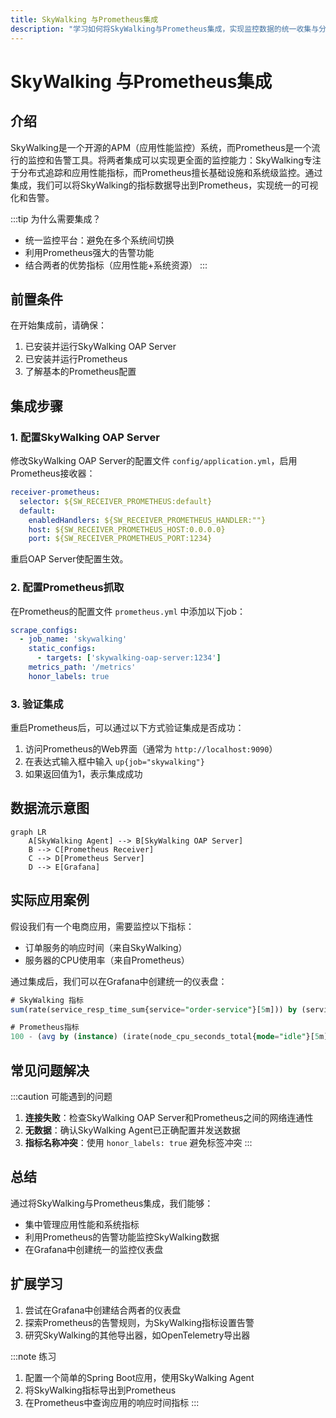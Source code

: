 ```yaml
---
title: SkyWalking 与Prometheus集成
description: "学习如何将SkyWalking与Prometheus集成，实现监控数据的统一收集与分析。"
---
```


# SkyWalking 与Prometheus集成

## 介绍

SkyWalking是一个开源的APM（应用性能监控）系统，而Prometheus是一个流行的监控和告警工具。将两者集成可以实现更全面的监控能力：SkyWalking专注于分布式追踪和应用性能指标，而Prometheus擅长基础设施和系统级监控。通过集成，我们可以将SkyWalking的指标数据导出到Prometheus，实现统一的可视化和告警。

:::tip 为什么需要集成？
- 统一监控平台：避免在多个系统间切换
- 利用Prometheus强大的告警功能
- 结合两者的优势指标（应用性能+系统资源）
:::

## 前置条件

在开始集成前，请确保：
1. 已安装并运行SkyWalking OAP Server
2. 已安装并运行Prometheus
3. 了解基本的Prometheus配置

## 集成步骤

### 1. 配置SkyWalking OAP Server

修改SkyWalking OAP Server的配置文件 `config/application.yml`，启用Prometheus接收器：

```yaml
receiver-prometheus:
  selector: ${SW_RECEIVER_PROMETHEUS:default}
  default:
    enabledHandlers: ${SW_RECEIVER_PROMETHEUS_HANDLER:""}
    host: ${SW_RECEIVER_PROMETHEUS_HOST:0.0.0.0}
    port: ${SW_RECEIVER_PROMETHEUS_PORT:1234}
```

重启OAP Server使配置生效。

### 2. 配置Prometheus抓取

在Prometheus的配置文件 `prometheus.yml` 中添加以下job：

```yaml
scrape_configs:
  - job_name: 'skywalking'
    static_configs:
      - targets: ['skywalking-oap-server:1234']
    metrics_path: '/metrics'
    honor_labels: true
```

### 3. 验证集成

重启Prometheus后，可以通过以下方式验证集成是否成功：

1. 访问Prometheus的Web界面（通常为 `http://localhost:9090`）
2. 在表达式输入框中输入 `up{job="skywalking"}` 
3. 如果返回值为1，表示集成成功

## 数据流示意图

```mermaid
graph LR
    A[SkyWalking Agent] --> B[SkyWalking OAP Server]
    B --> C[Prometheus Receiver]
    C --> D[Prometheus Server]
    D --> E[Grafana]
```

## 实际应用案例

假设我们有一个电商应用，需要监控以下指标：
- 订单服务的响应时间（来自SkyWalking）
- 服务器的CPU使用率（来自Prometheus）

通过集成后，我们可以在Grafana中创建统一的仪表盘：

```sql
# SkyWalking 指标
sum(rate(service_resp_time_sum{service="order-service"}[5m])) by (service)

# Prometheus指标
100 - (avg by (instance) (irate(node_cpu_seconds_total{mode="idle"}[5m])) * 100)
```

## 常见问题解决

:::caution 可能遇到的问题
1. **连接失败**：检查SkyWalking OAP Server和Prometheus之间的网络连通性
2. **无数据**：确认SkyWalking Agent已正确配置并发送数据
3. **指标名称冲突**：使用 `honor_labels: true` 避免标签冲突
:::

## 总结

通过将SkyWalking与Prometheus集成，我们能够：
- 集中管理应用性能和系统指标
- 利用Prometheus的告警功能监控SkyWalking数据
- 在Grafana中创建统一的监控仪表盘

## 扩展学习

1. 尝试在Grafana中创建结合两者的仪表盘
2. 探索Prometheus的告警规则，为SkyWalking指标设置告警
3. 研究SkyWalking的其他导出器，如OpenTelemetry导出器

:::note 练习
1. 配置一个简单的Spring Boot应用，使用SkyWalking Agent
2. 将SkyWalking指标导出到Prometheus
3. 在Prometheus中查询应用的响应时间指标
:::
